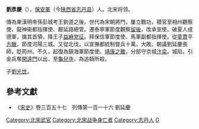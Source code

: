 '''劉彥慶'''（{{bd|||1120年代||}}），[[保安軍|保安軍]]（今[[陕西省|陕西省]][[志丹县|志丹县]]）人。北宋将领。

傳為東漢明帝孫彭城考王劉道之後。世代為宋朝將門，屢立戰功，積官至相州觀察使、龍神衞都指揮使、鄜延路總管。遷泰寧軍節度觀察[[留後|留後]]，改承宣使。破夏人成德軍，擒其首領，降王子[[益麻党征|益麻党征]]。拜保信軍節度使、馬軍副都指揮使。從[[童貫|童貫]]平[[方臘|方臘]]，節度河陽三城。又從北伐，以宣撫都統制督兵十萬，大敗。朝議劉延慶喪師，貶筠州。不久，起復為鎮海軍節度使。[[靖康之難|靖康之難]]，分部守京城[[汴梁|汴梁]]。城陷，引金兵奪[[開遠門|開遠門]]以出，至[[龜兒寺|龜兒寺]]，為追騎所殺。

子[[劉光世|劉光世]]。

==參考文獻==
*《[[宋史|宋史]]》卷三百五十七　列傳第一百一十六 劉延慶

{{DEFAULTSORT:L}}
[[Category:北宋武官|Category:北宋武官]]
[[Category:北宋战争身亡者|Category:北宋战争身亡者]]
[[Category:志丹人|Category:志丹人]]
[[Category:劉姓|G]]
